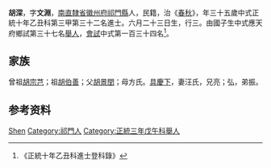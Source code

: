 {{Otheruses|胡深}}
{{明清人物信息框
| 姓名 = 胡深
| 原名 =
| 圖片名稱= 
| 圖片大小 =
| 圖片說明 = 
| 最高職務 =
| 國家 = 大明 
| 爵位 =
| 籍貫 = [[南直隸省|南直隸省]][[徽州府|徽州府]][[祁門縣|祁門縣]]
| 族裔 = 
| 旗籍 = 
| 字號 = 
| 諡號 =
| 出生日期 = 六月二十三日
| 出生地點 =
| 逝世日期 = 
| 逝世地點 =
| 墓葬 =
| 配偶 = 汪氏
| 親屬 = 曾祖[[胡宗芑|胡宗芑]]，祖[[胡伯善|胡伯善]]，父[[胡景閏|胡景閏]]，母方氏
| 出身 =
* 正統十年乙丑科進士
| 經歷 =
| 著作 =  
*
*
*
}}
'''胡深'''{{BD|1411年||1470年||}}，字'''文淵'''，[[南直隸省|南直隸省]][[徽州府|徽州府]][[祁門縣|祁門縣]]人，民籍，治《[[春秋|春秋]]》，年三十五歲中式正統十年乙丑科第三甲第三十二名進士。六月二十三日生，行三。由國子生中式應天府鄉試第三十七名[[舉人|舉人]]，[[會試|會試]]中式第一百三十四名<ref>《正統十年乙丑科進士登科錄》</ref>。

== 家族 ==
曾祖[[胡宗芑|胡宗芑]]；祖[[胡伯善|胡伯善]]；父[[胡景閏|胡景閏]]；母方氏。[[具慶下|具慶下]]，妻汪氏，兄亮；弘，弟振。

== 参考资料 ==
{{reflist}}

{{明朝人物小作品}}
{{正統十年乙丑科殿试金榜}}

{{Authority control}}
{{DEFAULTSORT:Hu胡}}
[[Category:胡姓|Shen]]
[[Category:祁門人|Category:祁門人]]
[[Category:正統三年戊午科舉人|Category:正統三年戊午科舉人]]